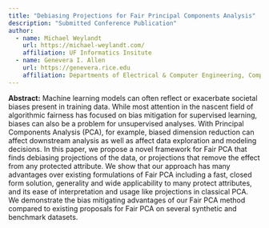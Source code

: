 ```yaml
---
title: "Debiasing Projections for Fair Principal Components Analysis"
description: "Submitted Conference Publication"
author:
  - name: Michael Weylandt
    url: https://michael-weylandt.com/
    affiliation: UF Informatics Insitute
  - name: Genevera I. Allen
    url: https://genevera.rice.edu
    affiliation: Departments of Electrical & Computer Engineering, Computer Science, and Statistics, Rice University
---
```


**Abstract:** Machine learning models can often reflect or exacerbate societal biases present in training data.  While most attention in the nascent field of algorithmic fairness has focused on bias mitigation for supervised learning, biases can also be a problem for unsupervised analyses.  With Principal Components Analysis (PCA), for example, biased dimension reduction can affect downstream analysis as well as affect data exploration and modeling decisions.  In this paper, we propose a novel framework for Fair PCA that finds debiasing projections of the data, or projections that remove the effect from any protected attribute.  We show that our approach has many advantages over existing formulations of Fair PCA including a fast, closed form solution, generality and wide applicability to many protect attributes, and its ease of interpretation and usage like projections in classical PCA.  We demonstrate the bias mitigating advantages of our Fair PCA method compared to existing proposals for Fair PCA on several synthetic and benchmark datasets. 





